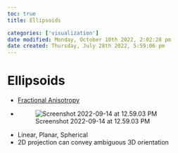 ```yaml
---
toc: true
title: Ellipsoids

categories: ['visualization']
date modified: Monday, October 10th 2022, 2:02:28 pm
date created: Thursday, July 28th 2022, 5:59:06 pm
---
```


# Ellipsoids
- [Fractional Anisotropy](Fractional%20Anisotropy.qmd)
- ![Screenshot 2022-09-14 at 12.59.03 PM](images/Screenshot%202022-09-14%20at%2012.59.03%20PM.png)
- Linear, Planar, Spherical
- 2D projection can convey ambiguous 3D orientation



